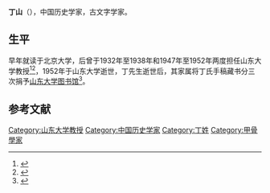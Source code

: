 {{expand|time=2014-02-18T11:38:41+00:00}}
{{TA|zh-hans:丁山|zh-hant:丁山}}
{{Infobox_Person
|name = 丁山
|image=
|box_width= 
|occupation= 
|period = 
|birth_name=
|other_names = 
|Sex =男
|birth_date= 
|birth_place= 
|death_date= 
|death_place= 
|nationality = {{PRC}}
|residence =
|party = 
|religion =
|spouse = 
|relatives = 
|education= [[北京大学|北京大学]]
|past = [[中央研究院历史语言研究所|中央研究院历史语言研究所]]专任研究员<br>[[山东大学|山东大学]]教授<br>
}}

'''丁山'''（{{bd|1901年||1952年}}），中国历史学家，古文字学家。

==生平==
早年就读于北京大学，后曾于1932年至1938年和1947年至1952年两度担任山东大学教授<ref>{{cite web| publisher =山东大学| title =丁山先生简介| url =http://www.view.sdu.edu.cn/news/news/sdyw/2011-06-27/1309163154.html| deadurl =yes| archiveurl =https://web.archive.org/web/20140222035133/http://www.view.sdu.edu.cn/news/news/sdyw/2011-06-27/1309163154.html| archivedate =2014-02-22| accessdate =2014-02-18}}</ref><ref name="">{{cite web  | publisher =山东大学  | title =山东大学历史沿革  | url =http://www.sdu.edu.cn/2010/lsyg.html  | access-date =2014-02-18  | archive-url =https://web.archive.org/web/20121010190939/http://www.sdu.edu.cn/2010/lsyg.html  | archive-date =2012-10-10  | dead-url =yes  }}</ref>，1952年于山东大学逝世，丁先生逝世后，其家属将丁氏手稿藏书分三次捐予[[山东大学图书馆|山东大学图书馆]]<ref>{{cite web  | publisher =山东大学  | title =山东大学图书馆古籍收藏概况  | url =http://www.lib.sdu.edu.cn/portal/tpl/home/showdetail?id=96&chid=portallink  | access-date =2014-02-18  | archive-url =https://web.archive.org/web/20140222035132/http://www.lib.sdu.edu.cn/portal/tpl/home/showdetail?id=96&chid=portallink  | archive-date =2014-02-22  | dead-url =yes  }}</ref>。

==参考文献==
{{Reflist}}

{{DEFAULTSORT:D}}
[[Category:山东大学教授|Category:山东大学教授]]
[[Category:中国历史学家|Category:中国历史学家]]
[[Category:丁姓|Category:丁姓]]
[[Category:甲骨學家|Category:甲骨學家]]